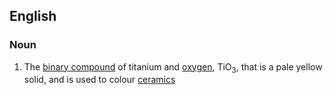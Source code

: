 ==English==

===Noun===
{{en-noun|head=[[titanium]] [[trioxide]]|-}}

# {{label|en|inorganic compound}} The [[binary compound]] of titanium and [[oxygen]], TiO<sub>3</sub>, that is a pale yellow solid, and is used to colour [[ceramic]]s